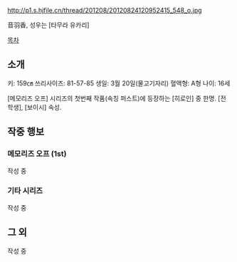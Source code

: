 http://p1.s.hjfile.cn/thread/201208/20120824120952415_548_o.jpg

音羽香, 성우는 [타무라 유카리]

[[목차]]

== 소개 ==

키: 159㎝
쓰리사이즈: 81-57-85
생일: 3월 20일(물고기자리)
혈액형: A형
나이: 16세

[메모리즈 오프] 시리즈의 첫번째 작품(속칭 퍼스트)에 등장하는 [히로인] 중 한명. [전학생], [보이시] 속성.




== 작중 행보 ==
=== 메모리즈 오프 (1st) ===
작성 중

=== 기타 시리즈 ===
작성 중

== 그 외 ==
작성 중

